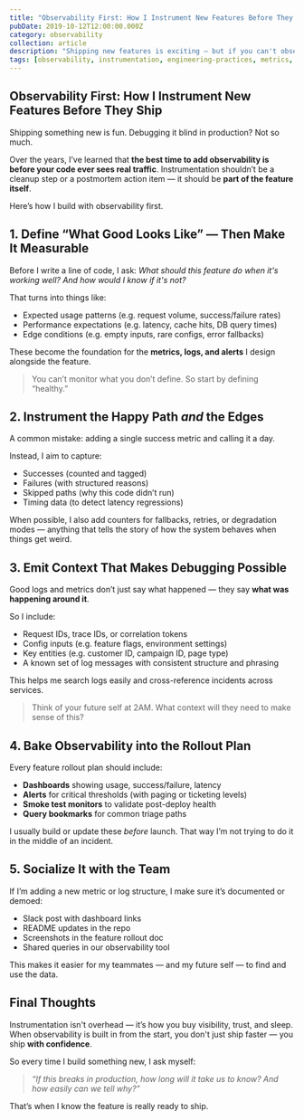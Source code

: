 ```yaml
---
title: "Observability First: How I Instrument New Features Before They Ship"
pubDate: 2019-10-12T12:00:00.000Z
category: observability
collection: article
description: "Shipping new features is exciting — but if you can't observe them, you're flying blind. Here's how I approach instrumentation before rollout, not after things go sideways."
tags: [observability, instrumentation, engineering-practices, metrics, debugging, devex]
---
```


## Observability First: How I Instrument New Features Before They Ship

Shipping something new is fun. Debugging it blind in production? Not so much.

Over the years, I’ve learned that **the best time to add observability is before your code ever sees real traffic**. Instrumentation shouldn’t be a cleanup step or a postmortem action item — it should be **part of the feature itself**.

Here’s how I build with observability first.


## 1. Define “What Good Looks Like” — Then Make It Measurable

Before I write a line of code, I ask: *What should this feature do when it's working well? And how would I know if it's not?*

That turns into things like:

- Expected usage patterns (e.g. request volume, success/failure rates)
- Performance expectations (e.g. latency, cache hits, DB query times)
- Edge conditions (e.g. empty inputs, rare configs, error fallbacks)

These become the foundation for the **metrics, logs, and alerts** I design alongside the feature.

> You can’t monitor what you don’t define. So start by defining “healthy.”


## 2. Instrument the Happy Path *and* the Edges

A common mistake: adding a single success metric and calling it a day.

Instead, I aim to capture:

- Successes (counted and tagged)
- Failures (with structured reasons)
- Skipped paths (why this code didn’t run)
- Timing data (to detect latency regressions)

When possible, I also add counters for fallbacks, retries, or degradation modes — anything that tells the story of how the system behaves when things get weird.


## 3. Emit Context That Makes Debugging Possible

Good logs and metrics don’t just say what happened — they say **what was happening around it**.

So I include:

- Request IDs, trace IDs, or correlation tokens
- Config inputs (e.g. feature flags, environment settings)
- Key entities (e.g. customer ID, campaign ID, page type)
- A known set of log messages with consistent structure and phrasing

This helps me search logs easily and cross-reference incidents across services.

> Think of your future self at 2AM. What context will they need to make sense of this?


## 4. Bake Observability into the Rollout Plan

Every feature rollout plan should include:

- **Dashboards** showing usage, success/failure, latency
- **Alerts** for critical thresholds (with paging or ticketing levels)
- **Smoke test monitors** to validate post-deploy health
- **Query bookmarks** for common triage paths

I usually build or update these *before* launch. That way I’m not trying to do it in the middle of an incident.


## 5. Socialize It with the Team

If I’m adding a new metric or log structure, I make sure it’s documented or demoed:

- Slack post with dashboard links
- README updates in the repo
- Screenshots in the feature rollout doc
- Shared queries in our observability tool

This makes it easier for my teammates — and my future self — to find and use the data.


## Final Thoughts

Instrumentation isn't overhead — it’s how you buy visibility, trust, and sleep. When observability is built in from the start, you don't just ship faster — you ship **with confidence**.

So every time I build something new, I ask myself:

> *“If this breaks in production, how long will it take us to know? And how easily can we tell why?”*

That’s when I know the feature is really ready to ship.
